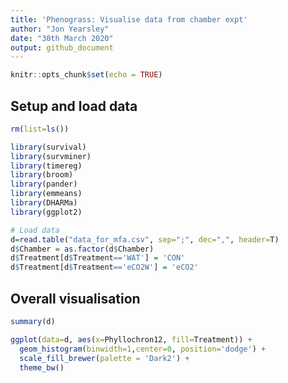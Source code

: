 ```yaml
---
title: 'Phenograss: Visualise data from chamber expt'
author: "Jon Yearsley"
date: "30th March 2020"
output: github_document
---
```


```r
knitr::opts_chunk$set(echo = TRUE)
```

## Setup and load data

```r
rm(list=ls())

library(survival)
library(survminer)
library(timereg)
library(broom)
library(pander)
library(emmeans)
library(DHARMa)
library(ggplot2)

# Load data
d=read.table("data_for_mfa.csv", sep=";", dec=",", header=T)
d$Chamber = as.factor(d$Chamber)
d$Treatment[d$Treatment=='WAT'] = 'CON'
d$Treatment[d$Treatment=='eCO2W'] = 'eCO2'
```

## Overall visualisation

```r
summary(d)
```



```r
ggplot(data=d, aes(x=Phyllochron12, fill=Treatment)) +
  geom_histogram(binwidth=1,center=0, position='dodge') +
  scale_fill_brewer(palette = 'Dark2') +
  theme_bw()
```

